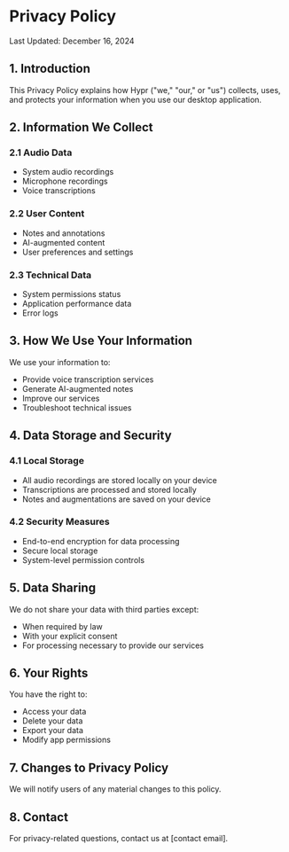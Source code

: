 # Privacy Policy

Last Updated: December 16, 2024

## 1. Introduction

This Privacy Policy explains how Hypr ("we," "our," or "us") collects, uses, and protects your information when you use our desktop application.

## 2. Information We Collect

### 2.1 Audio Data

- System audio recordings
- Microphone recordings
- Voice transcriptions

### 2.2 User Content

- Notes and annotations
- AI-augmented content
- User preferences and settings

### 2.3 Technical Data

- System permissions status
- Application performance data
- Error logs

## 3. How We Use Your Information

We use your information to:

- Provide voice transcription services
- Generate AI-augmented notes
- Improve our services
- Troubleshoot technical issues

## 4. Data Storage and Security

### 4.1 Local Storage

- All audio recordings are stored locally on your device
- Transcriptions are processed and stored locally
- Notes and augmentations are saved on your device

### 4.2 Security Measures

- End-to-end encryption for data processing
- Secure local storage
- System-level permission controls

## 5. Data Sharing

We do not share your data with third parties except:

- When required by law
- With your explicit consent
- For processing necessary to provide our services

## 6. Your Rights

You have the right to:

- Access your data
- Delete your data
- Export your data
- Modify app permissions

## 7. Changes to Privacy Policy

We will notify users of any material changes to this policy.

## 8. Contact

For privacy-related questions, contact us at [contact email].
